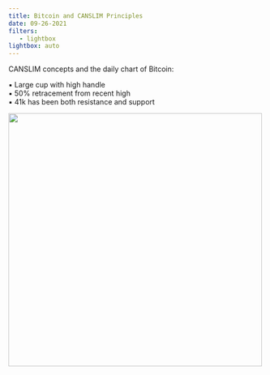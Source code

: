 ```yaml
---
title: Bitcoin and CANSLIM Principles
date: 09-26-2021
filters:
   - lightbox
lightbox: auto
---
```


CANSLIM concepts and the daily chart of Bitcoin:

▪ Large cup with high handle  
▪ 50% retracement from recent high  
▪ 41k has been both resistance and support  

![](BTC.jpg){height="500"}